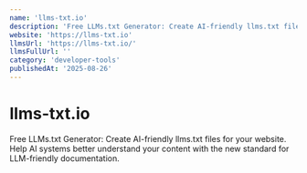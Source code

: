 ```yaml
---
name: 'llms-txt.io'
description: 'Free LLMs.txt Generator: Create AI-friendly llms.txt files for your website. Help AI systems better understand your content with the new standard for LLM-friendly documentation.'
website: 'https://llms-txt.io'
llmsUrl: 'https://llms-txt.io/'
llmsFullUrl: ''
category: 'developer-tools'
publishedAt: '2025-08-26'
---
```


# llms-txt.io

Free LLMs.txt Generator: Create AI-friendly llms.txt files for your website. Help AI systems better understand your content with the new standard for LLM-friendly documentation.

